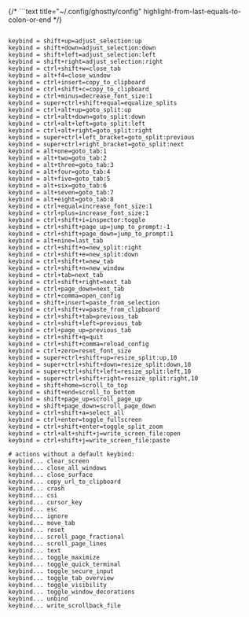 
{/* ```text title="~/.config/ghostty/config" highlight-from-last-equals-to-colon-or-end */}
```text frame=terminal title="ghostty +show-config --default | grep keybind" highlight-ghostty-actions

keybind = shift+up=adjust_selection:up
keybind = shift+down=adjust_selection:down
keybind = shift+left=adjust_selection:left
keybind = shift+right=adjust_selection:right
keybind = ctrl+shift+w=close_tab
keybind = alt+f4=close_window
keybind = ctrl+insert=copy_to_clipboard
keybind = ctrl+shift+c=copy_to_clipboard
keybind = ctrl+minus=decrease_font_size:1
keybind = super+ctrl+shift+equal=equalize_splits
keybind = ctrl+alt+up=goto_split:up
keybind = ctrl+alt+down=goto_split:down
keybind = ctrl+alt+left=goto_split:left
keybind = ctrl+alt+right=goto_split:right
keybind = super+ctrl+left_bracket=goto_split:previous
keybind = super+ctrl+right_bracket=goto_split:next
keybind = alt+one=goto_tab:1
keybind = alt+two=goto_tab:2
keybind = alt+three=goto_tab:3
keybind = alt+four=goto_tab:4
keybind = alt+five=goto_tab:5
keybind = alt+six=goto_tab:6
keybind = alt+seven=goto_tab:7
keybind = alt+eight=goto_tab:8
keybind = ctrl+equal=increase_font_size:1
keybind = ctrl+plus=increase_font_size:1
keybind = ctrl+shift+i=inspector:toggle
keybind = ctrl+shift+page_up=jump_to_prompt:-1
keybind = ctrl+shift+page_down=jump_to_prompt:1
keybind = alt+nine=last_tab
keybind = ctrl+shift+o=new_split:right
keybind = ctrl+shift+e=new_split:down
keybind = ctrl+shift+t=new_tab
keybind = ctrl+shift+n=new_window
keybind = ctrl+tab=next_tab
keybind = ctrl+shift+right=next_tab
keybind = ctrl+page_down=next_tab
keybind = ctrl+comma=open_config
keybind = shift+insert=paste_from_selection
keybind = ctrl+shift+v=paste_from_clipboard
keybind = ctrl+shift+tab=previous_tab
keybind = ctrl+shift+left=previous_tab
keybind = ctrl+page_up=previous_tab
keybind = ctrl+shift+q=quit
keybind = ctrl+shift+comma=reload_config
keybind = ctrl+zero=reset_font_size
keybind = super+ctrl+shift+up=resize_split:up,10
keybind = super+ctrl+shift+down=resize_split:down,10
keybind = super+ctrl+shift+left=resize_split:left,10
keybind = super+ctrl+shift+right=resize_split:right,10
keybind = shift+home=scroll_to_top
keybind = shift+end=scroll_to_bottom
keybind = shift+page_up=scroll_page_up
keybind = shift+page_down=scroll_page_down
keybind = ctrl+shift+a=select_all
keybind = ctrl+enter=toggle_fullscreen
keybind = ctrl+shift+enter=toggle_split_zoom
keybind = ctrl+alt+shift+j=write_screen_file:open
keybind = ctrl+shift+j=write_screen_file:paste

# actions without a default keybind:
keybind... clear_screen
keybind... close_all_windows
keybind... close_surface
keybind... copy_url_to_clipboard
keybind... crash
keybind... csi
keybind... cursor_key
keybind... esc
keybind... ignore
keybind... move_tab
keybind... reset
keybind... scroll_page_fractional
keybind... scroll_page_lines
keybind... text
keybind... toggle_maximize
keybind... toggle_quick_terminal
keybind... toggle_secure_input
keybind... toggle_tab_overview
keybind... toggle_visibility
keybind... toggle_window_decorations
keybind... unbind
keybind... write_scrollback_file
```
